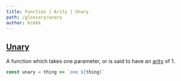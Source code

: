 ```yaml
---
title: Function | Arity | Unary
path: /glossary/unary
author: brekk
---
```


## [Unary](/glossary/unary)

A function which takes one parameter, or is said to have an [arity](/glossary/arity) of 1.

```js
const unary = thing => `one ${thing}`
```
